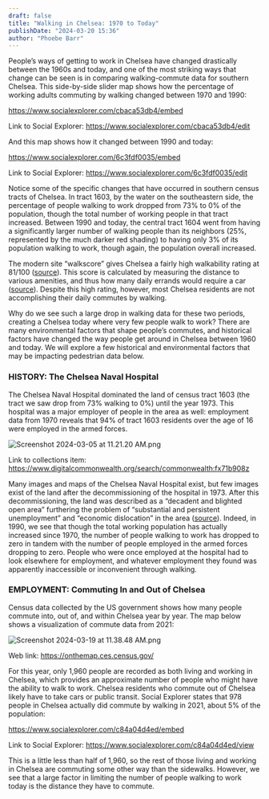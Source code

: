 ```yaml
---
draft: false
title: "Walking in Chelsea: 1970 to Today"
publishDate: "2024-03-20 15:36"
author: "Phoebe Barr"
---
```


People’s ways of getting to work in Chelsea have changed drastically between the 1960s and today, and one of the most striking ways that change can be seen is in comparing walking-commute data for southern Chelsea. This side-by-side slider map shows how the percentage of working adults commuting by walking changed between 1970 and 1990: 

https://www.socialexplorer.com/cbaca53db4/embed

Link to Social Explorer: https://www.socialexplorer.com/cbaca53db4/edit

And this map shows how it changed between 1990 and today: 

https://www.socialexplorer.com/6c3fdf0035/embed

Link to Social Explorer: https://www.socialexplorer.com/6c3fdf0035/edit

Notice some of the specific changes that have occurred in southern census tracts of Chelsea. In tract 1603, by the water on the southeastern side, the percentage of people walking to work dropped from 73% to 0% of the population, though the total number of working people in that tract increased. Between 1990 and today, the central tract 1604 went from having a significantly larger number of walking people than its neighbors (25%, represented by the much darker red shading) to having only 3% of its population walking to work, though again, the population overall increased. 

The modern site “walkscore” gives Chelsea a fairly high walkability rating at 81/100 ([source](https://www.walkscore.com/MA/Chelsea)). This score is calculated by measuring the distance to various amenities, and thus how many daily errands would require a car ([source](https://www.walkscore.com/methodology.shtml)). Despite this high rating, however, most Chelsea residents are not accomplishing their daily commutes by walking.

Why do we see such a large drop in walking data for these two periods, creating a Chelsea today where very few people walk to work? There are many environmental factors that shape people’s commutes, and historical factors have changed the way people get around in Chelsea between 1960 and today. We will explore a few historical and environmental factors that may be impacting pedestrian data below. 

### HISTORY: The Chelsea Naval Hospital

The Chelsea Naval Hospital dominated the land of census tract 1603 (the tract we saw drop from 73% walking to 0%) until the year 1973. This hospital was a major employer of people in the area as well: employment data from 1970 reveals that 94% of tract 1603 residents over the age of 16 were employed in the armed forces. 

![Screenshot 2024-03-05 at 11.21.20 AM.png](https://prod-files-secure.s3.us-west-2.amazonaws.com/5fd9e057-cb3d-4095-bdcf-6bed5e3d3829/7fa64744-d5e7-4e60-960d-c194cc661d86/Screenshot_2024-03-05_at_11.21.20_AM.png)

Link to collections item: https://www.digitalcommonwealth.org/search/commonwealth:fx71b908z

Many images and maps of the Chelsea Naval Hospital exist, but few images exist of the land after the decommissioning of the hospital in 1973. After this decommissioning, the land was described as a “decadent and blighted open area” furthering the problem of “substantial and persistent unemployment” and “economic dislocation” in the area ([source](https://archives.lib.state.ma.us/server/api/core/bitstreams/35bc096c-dcf8-47d7-88e6-4de6f0270641/content)). Indeed, in 1990, we see that though the total working population has actually increased since 1970, the number of people walking to work has dropped to zero in tandem with the number of people employed in the armed forces dropping to zero. People who were once employed at the hospital had to look elsewhere for employment, and whatever employment they found was apparently inaccessible or inconvenient through walking. 

### EMPLOYMENT: Commuting In and Out of Chelsea

Census data collected by the US government shows how many people commute into, out of, and within Chelsea year by year. The map below shows a visualization of commute data from 2021:

![Screenshot 2024-03-19 at 11.38.48 AM.png](https://prod-files-secure.s3.us-west-2.amazonaws.com/5fd9e057-cb3d-4095-bdcf-6bed5e3d3829/4a641375-52e9-47db-bfbb-ee99e79be2c0/Screenshot_2024-03-19_at_11.38.48_AM.png)

Web link: https://onthemap.ces.census.gov/

For this year, only 1,960 people are recorded as both living and working in Chelsea, which provides an approximate number of people who might have the ability to walk to work. Chelsea residents who commute out of Chelsea likely have to take cars or public transit. Social Explorer states that 978 people in Chelsea actually did commute by walking in 2021, about 5% of the population: 

https://www.socialexplorer.com/c84a04d4ed/embed

Link to Social Explorer: https://www.socialexplorer.com/c84a04d4ed/view

This is a little less than half of 1,960, so the rest of those living and working in Chelsea are commuting some other way than the sidewalks. However, we see that a large factor in limiting the number of people walking to work today is the distance they have to commute.
